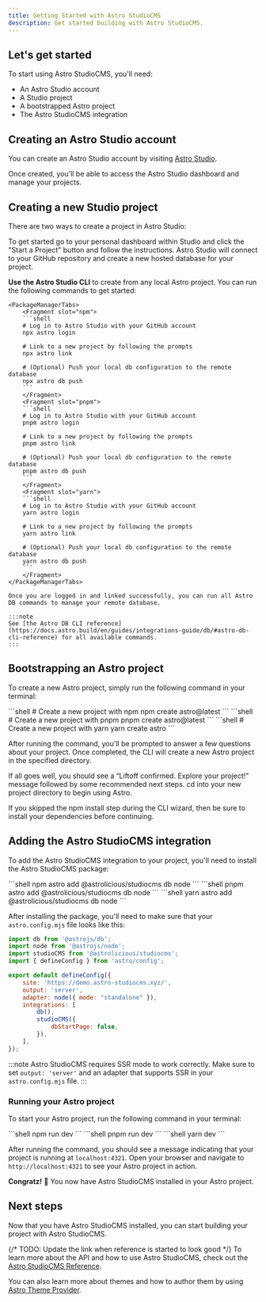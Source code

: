 ```yaml
---
title: Getting Started with Astro StudioCMS
description: Get started building with Astro StudioCMS.
---
```



## Let's get started

To start using Astro StudioCMS, you'll need:

- An Astro Studio account
- A Studio project
- A bootstrapped Astro project
- The Astro StudioCMS integration

## Creating an Astro Studio account

You can create an Astro Studio account by visiting [Astro Studio](https://studio.astro.build/).

Once created, you'll be able to access the Astro Studio dashboard and manage your projects.

## Creating a new Studio project

There are two ways to create a project in Astro Studio:

To get started go to your personal dashboard within Studio and click the "Start a Project" button and follow the instructions. Astro Studio will connect to your GitHub repository and create a new hosted database for your project.

**Use the Astro Studio CLI** to create from any local Astro project. You can run the following commands to get started:

    <PackageManagerTabs>
        <Fragment slot="npm">
        ```shell
        # Log in to Astro Studio with your GitHub account
        npx astro login

        # Link to a new project by following the prompts
        npx astro link

        # (Optional) Push your local db configuration to the remote database
        npx astro db push
        ```
        </Fragment>
        <Fragment slot="pnpm">
        ```shell
        # Log in to Astro Studio with your GitHub account
        pnpm astro login

        # Link to a new project by following the prompts
        pnpm astro link

        # (Optional) Push your local db configuration to the remote database
        pnpm astro db push
        ```
        </Fragment>
        <Fragment slot="yarn">
        ```shell
        # Log in to Astro Studio with your GitHub account
        yarn astro login

        # Link to a new project by following the prompts
        yarn astro link

        # (Optional) Push your local db configuration to the remote database
        yarn astro db push
        ```
        </Fragment>
    </PackageManagerTabs>

    Once you are logged in and linked successfully, you can run all Astro DB commands to manage your remote database. 

    :::note
    See [the Astro DB CLI reference](https://docs.astro.build/en/guides/integrations-guide/db/#astro-db-cli-reference) for all available commands.
    :::

## Bootstrapping an Astro project

To create a new Astro project, simply run the following command in your terminal:

<PackageManagerTabs>
  <Fragment slot="npm">
  ```shell
  # Create a new project with npm
  npm create astro@latest
  ```
  </Fragment>
  <Fragment slot="pnpm">
  ```shell
  # Create a new project with pnpm
  pnpm create astro@latest
  ```
  </Fragment>
  <Fragment slot="yarn">
  ```shell
  # Create a new project with yarn
  yarn create astro
  ```
  </Fragment>
</PackageManagerTabs>

After running the command, you'll be prompted to answer a few questions about your project. Once completed, the CLI will create a new Astro project in the specified directory.

If all goes well, you should see a “Liftoff confirmed. Explore your project!” message followed by some recommended next steps. cd into your new project directory to begin using Astro.

If you skipped the npm install step during the CLI wizard, then be sure to install your dependencies before continuing.

## Adding the Astro StudioCMS integration

To add the Astro StudioCMS integration to your project, you'll need to install the Astro StudioCMS package:

<PackageManagerTabs>
  <Fragment slot="npm">
  ```shell
  npm astro add @astrolicious/studiocms db node
  ```
  </Fragment>
  <Fragment slot="pnpm">
  ```shell
  pnpm astro add @astrolicious/studiocms db node
  ```
  </Fragment>
  <Fragment slot="yarn">
  ```shell
  yarn astro add @astrolicious/studiocms db node
  ```
  </Fragment>
</PackageManagerTabs>

After installing the package, you'll need to make sure that your `astro.config.mjs` file looks like this:

```js title="astro.config.mjs"
import db from '@astrojs/db';
import node from '@astrojs/node';
import studioCMS from '@astrolicious/studiocms';
import { defineConfig } from 'astro/config';

export default defineConfig({
    site: 'https://demo.astro-studiocms.xyz/',
    output: 'server',
    adapter: node({ mode: "standalone" }),
    integrations: [
        db(),
        studioCMS({
            dbStartPage: false,
        }),
    ],
});
```

:::note
Astro StudioCMS requires SSR mode to work correctly. Make sure to set `output: 'server'` and an adapter that supports SSR in your `astro.config.mjs` file.
:::

### Running your Astro project

To start your Astro project, run the following command in your terminal:

<PackageManagerTabs>
  <Fragment slot="npm">
  ```shell
  npm run dev
  ```
  </Fragment>
  <Fragment slot="pnpm">
  ```shell
  pnpm run dev
  ```
  </Fragment>
  <Fragment slot="yarn">
  ```shell
  yarn dev
  ```
  </Fragment>
</PackageManagerTabs>

After running the command, you should see a message indicating that your project is running at `localhost:4321`. Open your browser and navigate to `http://localhost:4321` to see your Astro project in action.

**Congratz!** 🥳 You now have Astro StudioCMS installed in your Astro project.

## Next steps

Now that you have Astro StudioCMS installed, you can start building your project with Astro StudioCMS.

{/* TODO: Update the link when reference is started to look good */}
To learn more about the API and how to use Astro StudioCMS, check out the [Astro StudioCMS Reference](/reference/example).

You can also learn more about themes and how to author them by using [Astro Theme Provider](https://astro-theme-provider.netlify.app/).